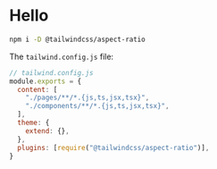 # Hello

```bash
npm i -D @tailwindcss/aspect-ratio
```

The `tailwind.config.js` file:

```js
// tailwind.config.js
module.exports = {
  content: [
    "./pages/**/*.{js,ts,jsx,tsx}",
    "./components/**/*.{js,ts,jsx,tsx}",
  ],
  theme: {
    extend: {},
  },
  plugins: [require("@tailwindcss/aspect-ratio")],
}
```
